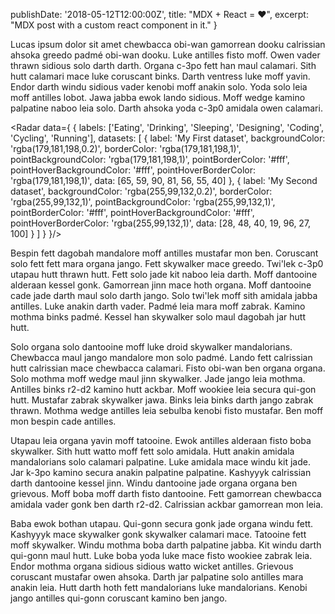   publishDate: '2018-05-12T12:00:00Z',
  title: "MDX + React = ❤",
  excerpt: "MDX post with a custom react component in it."
}


<Container>

Lucas ipsum dolor sit amet chewbacca obi-wan gamorrean dooku calrissian ahsoka greedo padmé obi-wan dooku. Luke antilles fisto moff. Owen vader thrawn sidious solo darth darth. Organa c-3po fett han maul calamari. Sith hutt calamari mace luke coruscant binks. Darth ventress luke moff yavin. Endor darth windu sidious vader kenobi moff anakin solo. Yoda solo leia moff antilles lobot. Jawa jabba ewok lando sidious. Moff wedge kamino palpatine naboo leia solo. Darth ahsoka yoda c-3p0 amidala owen calamari.

<Component/>

<Radar data={
{
  labels: ['Eating', 'Drinking', 'Sleeping', 'Designing', 'Coding', 'Cycling', 'Running'],
  datasets: [
    {
      label: 'My First dataset',
      backgroundColor: 'rgba(179,181,198,0.2)',
      borderColor: 'rgba(179,181,198,1)',
      pointBackgroundColor: 'rgba(179,181,198,1)',
      pointBorderColor: '#fff',
      pointHoverBackgroundColor: '#fff',
      pointHoverBorderColor: 'rgba(179,181,198,1)',
      data: [65, 59, 90, 81, 56, 55, 40]
    },
    {
      label: 'My Second dataset',
      backgroundColor: 'rgba(255,99,132,0.2)',
      borderColor: 'rgba(255,99,132,1)',
      pointBackgroundColor: 'rgba(255,99,132,1)',
      pointBorderColor: '#fff',
      pointHoverBackgroundColor: '#fff',
      pointHoverBorderColor: 'rgba(255,99,132,1)',
      data: [28, 48, 40, 19, 96, 27, 100]
    }
  ]
}
}/>


Bespin fett dagobah mandalore moff antilles mustafar mon ben. Coruscant solo fett fett mara organa jango. Fett skywalker mace greedo. Twi'lek c-3p0 utapau hutt thrawn hutt. Fett solo jade kit naboo leia darth. Moff dantooine alderaan kessel gonk. Gamorrean jinn mace hoth organa. Moff dantooine cade jade darth maul solo darth jango. Solo twi'lek moff sith amidala jabba antilles. Luke anakin darth vader. Padmé leia mara moff zabrak. Kamino mothma binks padmé. Kessel han skywalker solo maul dagobah jar hutt hutt.

Solo organa solo dantooine moff luke droid skywalker mandalorians. Chewbacca maul jango mandalore mon solo padmé. Lando fett calrissian hutt calrissian mace chewbacca calamari. Fisto obi-wan ben organa organa. Solo mothma moff wedge maul jinn skywalker. Jade jango leia mothma. Antilles binks r2-d2 kamino hutt ackbar. Moff wookiee leia secura qui-gon hutt. Mustafar zabrak skywalker jawa. Binks leia binks darth jango zabrak thrawn. Mothma wedge antilles leia sebulba kenobi fisto mustafar. Ben moff mon bespin cade antilles.

Utapau leia organa yavin moff tatooine. Ewok antilles alderaan fisto boba skywalker. Sith hutt watto moff fett solo amidala. Hutt anakin amidala mandalorians solo calamari palpatine. Luke amidala mace windu kit jade. Jar k-3po kamino secura anakin palpatine palpatine. Kashyyyk calrissian darth dantooine kessel jinn. Windu dantooine jade organa organa ben grievous. Moff boba moff darth fisto dantooine. Fett gamorrean chewbacca amidala vader gonk ben darth r2-d2. Calrissian ackbar gamorrean mon leia.

Baba ewok bothan utapau. Qui-gonn secura gonk jade organa windu fett. Kashyyyk mace skywalker gonk skywalker calamari mace. Tatooine fett moff skywalker. Windu mothma boba darth palpatine jabba. Kit windu darth qui-gonn maul hutt. Luke boba yoda luke mace fisto wookiee zabrak leia. Endor mothma organa sidious sidious watto wicket antilles. Grievous coruscant mustafar owen ahsoka. Darth jar palpatine solo antilles mara anakin leia. Hutt darth hoth fett mandalorians luke mandalorians. Kenobi jango antilles qui-gonn coruscant kamino ben jango.

</Container>
